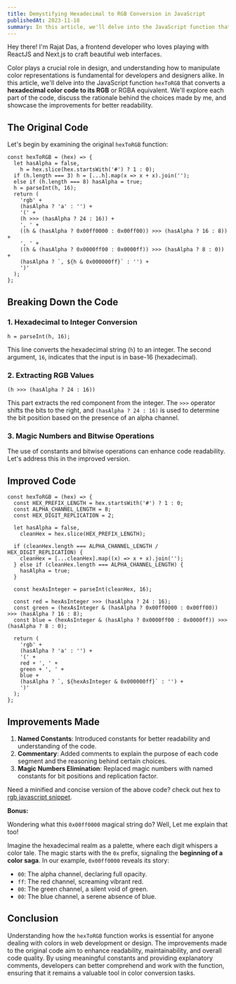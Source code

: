```yaml
---
title: Demystifying Hexadecimal to RGB Conversion in JavaScript
publishedAt: 2023-11-18
summary: In this article, we'll delve into the JavaScript function that converts a hexadecimal color code to its RGB or RGBA equivalent. 
---
```

Hey there! I'm Rajat Das, a frontend developer who loves playing with ReactJS and Next.js to craft beautiful web interfaces.

Color plays a crucial role in design, and understanding how to manipulate color representations is fundamental for developers and designers alike. In this article, we'll delve into the JavaScript function `hexToRGB` that converts a **hexadecimal color code to its RGB** or RGBA equivalent. We'll explore each part of the code, discuss the rationale behind the choices made by me, and showcase the improvements for better readability.

## The Original Code

Let's begin by examining the original `hexToRGB` function:

```tsx
const hexToRGB = (hex) => {
  let hasAlpha = false,
    h = hex.slice(hex.startsWith('#') ? 1 : 0);
  if (h.length === 3) h = [...h].map(x => x + x).join('');
  else if (h.length === 8) hasAlpha = true;
  h = parseInt(h, 16);
  return (
    'rgb' +
    (hasAlpha ? 'a' : '') +
    '(' +
    (h >>> (hasAlpha ? 24 : 16)) +
    ', ' +
    ((h & (hasAlpha ? 0x00ff0000 : 0x00ff00)) >>> (hasAlpha ? 16 : 8)) +
    ', ' +
    ((h & (hasAlpha ? 0x0000ff00 : 0x0000ff)) >>> (hasAlpha ? 8 : 0)) +
    (hasAlpha ? `, ${h & 0x000000ff}` : '') +
    ')'
  );
};
```

## Breaking Down the Code

### 1. Hexadecimal to Integer Conversion

```tsx
h = parseInt(h, 16);
```

This line converts the hexadecimal string (`h`) to an integer. The second argument, `16`, indicates that the input is in base-16 (hexadecimal).

### 2. Extracting RGB Values

```tsx
(h >>> (hasAlpha ? 24 : 16))
```

This part extracts the red component from the integer. The `>>>` operator shifts the bits to the right, and `(hasAlpha ? 24 : 16)` is used to determine the bit position based on the presence of an alpha channel.

### 3. Magic Numbers and Bitwise Operations

The use of constants and bitwise operations can enhance code readability. Let's address this in the improved version.

## Improved Code

```tsx
const hexToRGB = (hex) => {
  const HEX_PREFIX_LENGTH = hex.startsWith('#') ? 1 : 0;
  const ALPHA_CHANNEL_LENGTH = 8;
  const HEX_DIGIT_REPLICATION = 2;

  let hasAlpha = false,
    cleanHex = hex.slice(HEX_PREFIX_LENGTH);

  if (cleanHex.length === ALPHA_CHANNEL_LENGTH / HEX_DIGIT_REPLICATION) {
    cleanHex = [...cleanHex].map((x) => x + x).join('');
  } else if (cleanHex.length === ALPHA_CHANNEL_LENGTH) {
    hasAlpha = true;
  }

  const hexAsInteger = parseInt(cleanHex, 16);

  const red = hexAsInteger >>> (hasAlpha ? 24 : 16);
  const green = (hexAsInteger & (hasAlpha ? 0x00ff0000 : 0x00ff00)) >>> (hasAlpha ? 16 : 8);
  const blue = (hexAsInteger & (hasAlpha ? 0x0000ff00 : 0x0000ff)) >>> (hasAlpha ? 8 : 0);

  return (
    'rgb' +
    (hasAlpha ? 'a' : '') +
    '(' +
    red + ', ' +
    green + ', ' +
    blue +
    (hasAlpha ? `, ${hexAsInteger & 0x000000ff}` : '') +
    ')'
  );
};

```

## Improvements Made

1. **Named Constants**: Introduced constants for better readability and understanding of the code.
2. **Commentary**: Added comments to explain the purpose of each code segment and the reasoning behind certain choices.
3. **Magic Numbers Elimination**: Replaced magic numbers with named constants for bit positions and replication factor.

Need a minified and concise version of the above code? check out hex to [rgb javascript snippet](/blog/hex-to-rgb "hex to rgb conversion in javascript").

**Bonus:**

Wondering what this `0x00ff0000` magical string do? Well, Let me explain that too!

Imagine the hexadecimal realm as a palette, where each digit whispers a color tale. The magic starts with the `0x` prefix, signaling the **beginning of a color saga**. In our example, `0x00ff0000` reveals its story:

* `00`: The alpha channel, declaring full opacity.
* `ff`: The red channel, screaming vibrant red.
* `00`: The green channel, a silent void of green.
* `00`: The blue channel, a serene absence of blue.

## Conclusion

Understanding how the `hexToRGB` function works is essential for anyone dealing with colors in web development or design. The improvements made to the original code aim to enhance readability, maintainability, and overall code quality. By using meaningful constants and providing explanatory comments, developers can better comprehend and work with the function, ensuring that it remains a valuable tool in color conversion tasks.